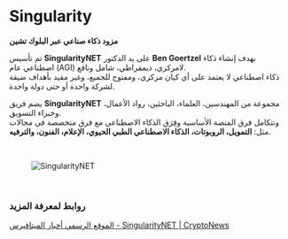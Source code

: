 # Singularity  

**مزود ذكاء صناعي عبر البلوك تشين**  

تم تأسيس **SingularityNET** على يد الدكتور **Ben Goertzel** بهدف إنشاء ذكاء اصطناعي عام (AGI) لامركزي، ديمقراطي، شامل ونافع.  
ذكاء اصطناعي لا يعتمد على أي كيان مركزي، ومفتوح للجميع، وغير مقيد بأهداف ضيقة لشركة واحدة أو حتى دولة واحدة.  

يضم فريق **SingularityNET** مجموعة من المهندسين، العلماء، الباحثين، رواد الأعمال، وخبراء التسويق.  
وتتكامل فرق المنصة الأساسية وفِرَق الذكاء الاصطناعي مع فرق متخصصة في مجالات مثل: **التمويل، الروبوتات، الذكاء الاصطناعي الطبي الحيوي، الإعلام، الفنون، والترفيه**.  

</br>  

<figure className="img-center">
  <img src="/images/partners/singularity.avif" alt="SingularityNET" />
</figure>  

</br>  

### روابط لمعرفة المزيد  

<div className="space-y-3">  
  <a href="https://singularitynet.io" target="_blank" rel="noopener noreferrer" className="block rounded-xl border border-white/10 bg-zinc-900/60 p-4 hover:bg-zinc-900/80 transition">
    الموقع الرسمي
  </a>  

  <a href="https://cryptonews.net/news/metaverse/21143010/" target="_blank" rel="noopener noreferrer" className="block rounded-xl border border-white/10 bg-zinc-900/60 p-4 hover:bg-zinc-900/80 transition">
    أخبار الميتافيرس - SingularityNET | CryptoNews
  </a>  
</div>  
